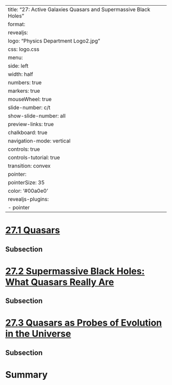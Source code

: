 
---
title: "27: Active Galaxies Quasars and Supermassive Black Holes"
format:
  revealjs:
    logo: "Physics Department Logo2.jpg"
    css: logo.css
    menu:
      side: left
      width: half
      numbers: true
      markers: true
    mouseWheel: true
    slide-number: c/t 
    show-slide-number: all
    preview-links: true
    chalkboard: true
    navigation-mode: vertical
    controls: true
    controls-tutorial: true
    transition: convex
    pointer:
      pointerSize: 35
      color: '#00a0e0'
revealjs-plugins:
  - pointer
---


# [27.1 Quasars](https://openstax.org/books/astronomy-2e/pages/27-1-quasars)

## Subsection 

# [27.2 Supermassive Black Holes: What Quasars Really Are](https://openstax.org/books/astronomy-2e/pages/27-2-supermassive-black-holes-what-quasars-really-are)

## Subsection 

# [27.3 Quasars as Probes of Evolution in the Universe](https://openstax.org/books/astronomy-2e/pages/27-3-quasars-as-probes-of-evolution-in-the-universe)

## Subsection 

# Summary
